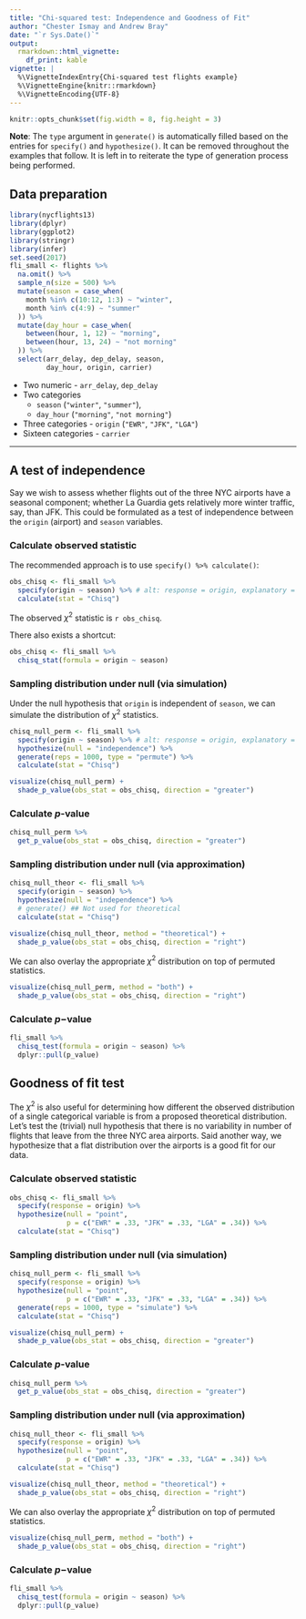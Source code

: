 ```yaml
---
title: "Chi-squared test: Independence and Goodness of Fit"
author: "Chester Ismay and Andrew Bray"
date: "`r Sys.Date()`"
output: 
  rmarkdown::html_vignette:
    df_print: kable
vignette: |
  %\VignetteIndexEntry{Chi-squared test flights example}
  %\VignetteEngine{knitr::rmarkdown}
  %\VignetteEncoding{UTF-8}
---
```


```r
knitr::opts_chunk$set(fig.width = 8, fig.height = 3) 
```

**Note**: The `type` argument in `generate()` is automatically filled based on the entries for `specify()` and
`hypothesize()`. It can be removed throughout the examples that follow. It is left in to reiterate the type of generation process being performed.

## Data preparation

```r
library(nycflights13)
library(dplyr)
library(ggplot2)
library(stringr)
library(infer)
set.seed(2017)
fli_small <- flights %>% 
  na.omit() %>% 
  sample_n(size = 500) %>% 
  mutate(season = case_when(
    month %in% c(10:12, 1:3) ~ "winter",
    month %in% c(4:9) ~ "summer"
  )) %>% 
  mutate(day_hour = case_when(
    between(hour, 1, 12) ~ "morning",
    between(hour, 13, 24) ~ "not morning"
  )) %>% 
  select(arr_delay, dep_delay, season, 
         day_hour, origin, carrier)
```

* Two numeric - `arr_delay`, `dep_delay`
* Two categories 
    - `season` (`"winter"`, `"summer"`), 
    - `day_hour` (`"morning"`, `"not morning"`)
* Three categories - `origin` (`"EWR"`, `"JFK"`, `"LGA"`)
* Sixteen categories - `carrier`

***

## A test of independence

Say we wish to assess whether flights out of the three NYC airports have a seasonal
component; whether La Guardia gets relatively more winter traffic, say, than JFK.
This could be formulated as a test of independence between the `origin` (airport) and
`season` variables.

### Calculate observed statistic 

The recommended approach is to use `specify() %>% calculate()`:

```r
obs_chisq <- fli_small %>%
  specify(origin ~ season) %>% # alt: response = origin, explanatory = season
  calculate(stat = "Chisq")
```

The observed $\chi^2$ statistic is `r obs_chisq`.

There also exists a shortcut:

```r
obs_chisq <- fli_small %>% 
  chisq_stat(formula = origin ~ season)
```

### Sampling distribution under null (via simulation)

Under the null hypothesis that `origin` is independent of `season`, we can simulate
the distribution of $\chi^2$ statistics.

```r
chisq_null_perm <- fli_small %>%
  specify(origin ~ season) %>% # alt: response = origin, explanatory = season
  hypothesize(null = "independence") %>%
  generate(reps = 1000, type = "permute") %>%
  calculate(stat = "Chisq")

visualize(chisq_null_perm) +
  shade_p_value(obs_stat = obs_chisq, direction = "greater")
```

### Calculate $p$-value

```r
chisq_null_perm %>% 
  get_p_value(obs_stat = obs_chisq, direction = "greater")
```


### Sampling distribution under null (via approximation)

```r
chisq_null_theor <- fli_small %>%
  specify(origin ~ season) %>% 
  hypothesize(null = "independence") %>%
  # generate() ## Not used for theoretical
  calculate(stat = "Chisq")

visualize(chisq_null_theor, method = "theoretical") +
  shade_p_value(obs_stat = obs_chisq, direction = "right")
```

We can also overlay the appropriate $\chi^2$ distribution on top of permuted statistics.

```r
visualize(chisq_null_perm, method = "both") +
  shade_p_value(obs_stat = obs_chisq, direction = "right")
```

### Calculate $p-$value

```r
fli_small %>% 
  chisq_test(formula = origin ~ season) %>% 
  dplyr::pull(p_value)
```


## Goodness of fit test

The $\chi^2$ is also useful for determining how different the observed distribution
of a single categorical variable is from a proposed theoretical distribution. 
Let's test the (trivial) null hypothesis that there is no variability in number of
flights that leave from the three NYC area airports. Said another way, we hypothesize
that a flat distribution over the airports is a good fit for our data.

### Calculate observed statistic 

```r
obs_chisq <- fli_small %>%
  specify(response = origin) %>%
  hypothesize(null = "point", 
              p = c("EWR" = .33, "JFK" = .33, "LGA" = .34)) %>% 
  calculate(stat = "Chisq")
```

### Sampling distribution under null (via simulation)

```r
chisq_null_perm <- fli_small %>%
  specify(response = origin) %>%
  hypothesize(null = "point", 
              p = c("EWR" = .33, "JFK" = .33, "LGA" = .34)) %>% 
  generate(reps = 1000, type = "simulate") %>% 
  calculate(stat = "Chisq")

visualize(chisq_null_perm) +
  shade_p_value(obs_stat = obs_chisq, direction = "greater")
```

### Calculate $p$-value

```r
chisq_null_perm %>% 
  get_p_value(obs_stat = obs_chisq, direction = "greater")
```


### Sampling distribution under null (via approximation)

```r
chisq_null_theor <- fli_small %>%
  specify(response = origin) %>%
  hypothesize(null = "point", 
              p = c("EWR" = .33, "JFK" = .33, "LGA" = .34)) %>% 
  calculate(stat = "Chisq")

visualize(chisq_null_theor, method = "theoretical") +
  shade_p_value(obs_stat = obs_chisq, direction = "right")
```

We can also overlay the appropriate $\chi^2$ distribution on top of permuted statistics.

```r
visualize(chisq_null_perm, method = "both") +
  shade_p_value(obs_stat = obs_chisq, direction = "right")
```

### Calculate $p-$value

```r
fli_small %>% 
  chisq_test(formula = origin ~ season) %>% 
  dplyr::pull(p_value)
```

